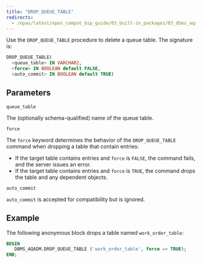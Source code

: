 ```yaml
---
title: "DROP_QUEUE_TABLE"
redirects:
  - /epas/latest/epas_compat_bip_guide/03_built-in_packages/03_dbms_aqadm/06_drop_queue_table/ #generated for docs/epas/reorg-role-use-case-mode
---
```


Use the `DROP_QUEUE_TABLE` procedure to delete a queue table. The signature is:

```sql
DROP_QUEUE_TABLE(
  <queue_table> IN VARCHAR2,
  <force> IN BOOLEAN default FALSE,
  <auto_commit> IN BOOLEAN default TRUE)
```

## Parameters

`queue_table`

 The (optionally schema-qualified) name of the queue table.

`force`

 The `force` keyword determines the behavior of the `DROP_QUEUE_TABLE` command when dropping a table that contain entries:

-   If the target table contains entries and `force` is `FALSE`, the command fails, and the server issues an error.
-   If the target table contains entries and `force` is `TRUE`, the command drops the table and any dependent objects.

`auto_commit`

 `auto_commit` is accepted for compatibility but is ignored.

## Example

The following anonymous block drops a table named `work_order_table`:

```sql
BEGIN
   DBMS_AQADM.DROP_QUEUE_TABLE ('work_order_table', force => TRUE);
END;
```
